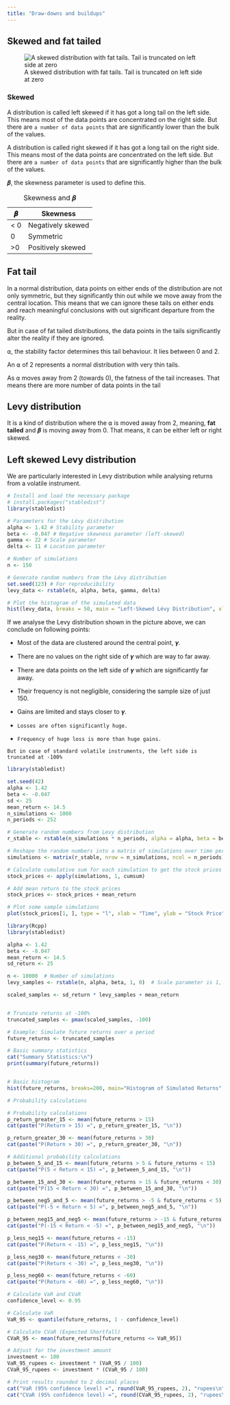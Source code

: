 ```yaml
---
title: "Draw-downs and buildups"
---
```


## Skewed and fat tailed

![A skewed distribution with fat tails. Tail is truncated on left side at zero](images/skewed.png)

### Skewed

A distribution is called left skewed if it has got a long tail on the left side. This means most of the data points are concentrated on the right side. But there are `a number of data points` that are significantly lower than the bulk of the values.

A distribution is called right skewed if it has got a long tail on the right side. This means most of the data points are concentrated on the left side. But there are `a number of data points` that are significantly higher than the bulk of the values.

𝜷, the skewness parameter is used to define this.

| 𝜷    | Skewness          |
|------|-------------------|
| \< 0 | Negatively skewed |
| 0    | Symmetric         |
| \>0  | Positively skewed |

: Skewness and 𝜷

## Fat tail

In a normal distribution, data points on either ends of the distribution are not only symmetric, but they significantly thin out while we move away from the central location. This means that we can ignore these tails on either ends and reach meaningful conclusions with out significant departure from the reality.

But in case of fat tailed distributions, the data points in the tails significantly alter the reality if they are ignored.

⍺, the stability factor determines this tail behaviour. It lies between 0 and 2.

An ⍺ of 2 represents a normal distribution with very thin tails.

::: callout

As ⍺ moves away from 2 (towards 0), the fatness of the tail increases. That means there are more number of data points in the tail

:::

## Levy distribution

It is a kind of distribution where the ⍺ is moved away from 2, meaning, **fat tailed** and 𝜷 is moving away from 0. That means, it can be either left or right skewed.

## Left skewed Levy distribution

We are particularly interested in Levy distribution while analysing returns from a volatile instrument.

```r
# Install and load the necessary package
# install.packages("stabledist")
library(stabledist)

# Parameters for the Lévy distribution
alpha <- 1.42 # Stability parameter
beta <- -0.047 # Negative skewness parameter (left-skewed)
gamma <- 22 # Scale parameter
delta <- 11 # Location parameter

# Number of simulations
n <- 150

# Generate random numbers from the Lévy distribution
set.seed(123) # For reproducibility
levy_data <- rstable(n, alpha, beta, gamma, delta)

# Plot the histogram of the simulated data
hist(levy_data, breaks = 50, main = "Left-Skewed Lévy Distribution", xlab = "Data", ylab = "Frequency", col = "blue")
```

If we analyse the Levy distribution shown in the picture above, we can conclude on following points:

-   Most of the data are clustered around the central point, 𝜸.

-   There are no values on the right side of 𝜸 which are way to far away.

-   There are data points on the left side of 𝜸 which are significantly far away.

-   Their frequency is not negligible, considering the sample size of just 150.

-   Gains are limited and stays closer to 𝜸.

-   `Losses are often significantly huge.`

-   `Frequency of huge loss is more than huge gains.`

`But in case of standard volatile instruments, the left side is truncated at -100%`

```r
library(stabledist)

set.seed(42)
alpha <- 1.42
beta <- -0.047
sd <- 25
mean_return <- 14.5
n_simulations <- 1000
n_periods <- 252

# Generate random numbers from Levy distribution
r_stable <- rstable(n_simulations * n_periods, alpha = alpha, beta = beta, gamma = sd, delta = mean_return)

# Reshape the random numbers into a matrix of simulations over time periods
simulations <- matrix(r_stable, nrow = n_simulations, ncol = n_periods)

# Calculate cumulative sum for each simulation to get the stock prices
stock_prices <- apply(simulations, 1, cumsum)

# Add mean return to the stock prices
stock_prices <- stock_prices + mean_return

# Plot some sample simulations
plot(stock_prices[1, ], type = "l", xlab = "Time", ylab = "Stock Price", main = "Monte Carlo Simulation of Stock Prices with Levy Distribution")

```

```r

library(Rcpp)
library(stabledist)

alpha <- 1.42
beta <- -0.047
mean_return <- 14.5
sd_return <- 25

n <- 10000  # Number of simulations
levy_samples <- rstable(n, alpha, beta, 1, 0)  # Scale parameter is 1, location is 0

scaled_samples <- sd_return * levy_samples + mean_return


# Truncate returns at -100%
truncated_samples <- pmax(scaled_samples, -100)

# Example: Simulate future returns over a period
future_returns <- truncated_samples

# Basic summary statistics
cat("Summary Statistics:\n")
print(summary(future_returns))


# Basic histogram
hist(future_returns, breaks=200, main="Histogram of Simulated Returns", xlab="Returns")

# Probability calculations

# Probability calculations
p_return_greater_15 <- mean(future_returns > 15)
cat(paste("P(Return > 15) =", p_return_greater_15, "\n"))

p_return_greater_30 <- mean(future_returns > 30)
cat(paste("P(Return > 30) =", p_return_greater_30, "\n"))

# Additional probability calculations
p_between_5_and_15 <- mean(future_returns > 5 & future_returns < 15)
cat(paste("P(5 < Return < 15) =", p_between_5_and_15, "\n"))

p_between_15_and_30 <- mean(future_returns > 15 & future_returns < 30)
cat(paste("P(15 < Return < 30) =", p_between_15_and_30, "\n"))

p_between_neg5_and_5 <- mean(future_returns > -5 & future_returns < 5)
cat(paste("P(-5 < Return < 5) =", p_between_neg5_and_5, "\n"))

p_between_neg15_and_neg5 <- mean(future_returns > -15 & future_returns < -5)
cat(paste("P(-15 < Return < -5) =", p_between_neg15_and_neg5, "\n"))

p_less_neg15 <- mean(future_returns < -15)
cat(paste("P(Return < -15) =", p_less_neg15, "\n"))

p_less_neg30 <- mean(future_returns < -30)
cat(paste("P(Return < -30) =", p_less_neg30, "\n"))

p_less_neg60 <- mean(future_returns < -60)
cat(paste("P(Return < -60) =", p_less_neg60, "\n"))

```

```r
# Calculate VaR and CVaR
confidence_level <- 0.95

# Calculate VaR
VaR_95 <- quantile(future_returns, 1 - confidence_level)

# Calculate CVaR (Expected Shortfall)
CVaR_95 <- mean(future_returns[future_returns <= VaR_95])

# Adjust for the investment amount
investment <- 100
VaR_95_rupees <- investment * (VaR_95 / 100)
CVaR_95_rupees <- investment * (CVaR_95 / 100)

# Print results rounded to 2 decimal places
cat("VaR (95% confidence level) =", round(VaR_95_rupees, 2), "rupees\n")
cat("CVaR (95% confidence level) =", round(CVaR_95_rupees, 2), "rupees\n")
```
